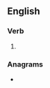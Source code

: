 {{also|modernizēs}}
==English==

===Verb===
{{head|en|verb form}}

# {{en-third-person singular of|modernize}}

===Anagrams===
* {{anagrams|en|a=deeimnorsz|demonizers|sermonized}}